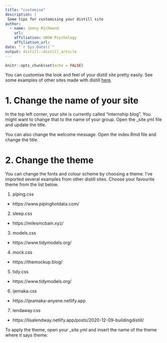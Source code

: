 ```yaml
---
title: "customise"
description: |
 Some tips for customising your distill site
author:
  - name: Jenny Richmond
    url: 
    affiliation: UNSW Psychology
    affiliation_url: 
date: "`r Sys.Date()`"
output: distill::distill_article
---
```


```r
knitr::opts_chunk$set(echo = FALSE)
```

You can customise the look and feel of your distill site pretty easily. See some examples of other sites made with distill [here](https://pkgs.rstudio.com/distill/articles/examples.html). 

# 1. Change the name of your site

In the top left corner, your site is currently called "internship blog". You might want to change that to the name of your group. Open the _site.yml file and update the title. 

You can also change the welcome message. Open the index.Rmd file and change the title. 

# 2. Change the theme

You can change the fonts and colour scheme by choosing a theme. I've imported several examples from other distill sites. Choose your favourite theme from the list below. 

1. piping.css

* https://www.pipinghotdata.com/

2. sleep.css

* https://milesmcbain.xyz/


3. models.css

* https://www.tidymodels.org/


4. mock.css

* https://themockup.blog/

5. tidy.css

* https://www.tidymodels.org/

6. ijemaka.css

* https://ijeamaka-anyene.netlify.app

7. lendaway.css

* https://lisalendway.netlify.app/posts/2020-12-09-buildingdistill/


To apply the theme, open your _site.yml and insert the name of the theme where it says theme: 













